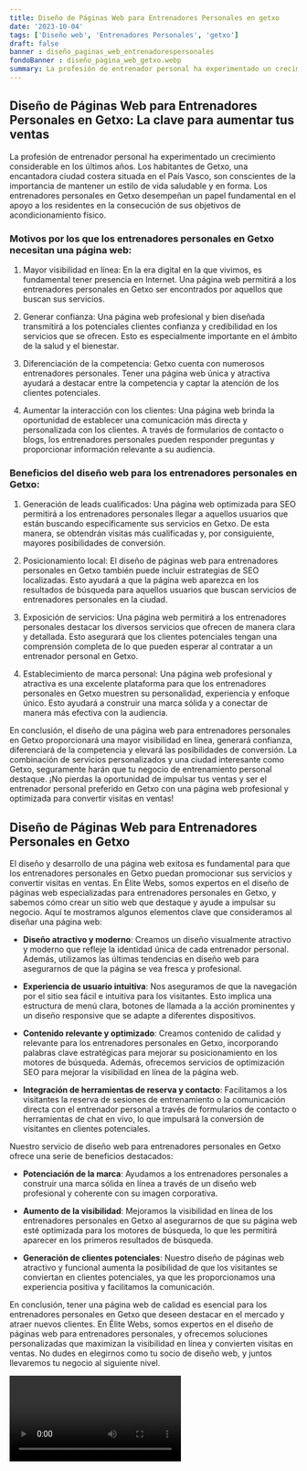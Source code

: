 ```yaml
---
title: Diseño de Páginas Web para Entrenadores Personales en getxo
date: '2023-10-04'
tags: ['Diseño web', 'Entrenadores Personales', 'getxo']
draft: false
banner : diseño_paginas_web_entrenadorespersonales
fondoBanner : diseño_pagina_web_getxo.webp
summary: La profesión de entrenador personal ha experimentado un crecimiento considerable en los últimos años. Los habitantes de Getxo, una encantadora ciudad costera situada en el País Vasco, son conscientes de la importancia de mantener un estilo de vida saludable y en forma. Los entrenadores personales en Getxo desempeñan un papel fundamental en el apoyo a los residentes en la consecución de sus objetivos de acondicionamiento físico. 
---
```


## Diseño de Páginas Web para Entrenadores Personales en Getxo: La clave para aumentar tus ventas

La profesión de entrenador personal ha experimentado un crecimiento considerable en los últimos años. Los habitantes de Getxo, una encantadora ciudad costera situada en el País Vasco, son conscientes de la importancia de mantener un estilo de vida saludable y en forma. Los entrenadores personales en Getxo desempeñan un papel fundamental en el apoyo a los residentes en la consecución de sus objetivos de acondicionamiento físico. 

### Motivos por los que los entrenadores personales en Getxo necesitan una página web:

1. Mayor visibilidad en línea: En la era digital en la que vivimos, es fundamental tener presencia en Internet. Una página web permitirá a los entrenadores personales en Getxo ser encontrados por aquellos que buscan sus servicios.

2. Generar confianza: Una página web profesional y bien diseñada transmitirá a los potenciales clientes confianza y credibilidad en los servicios que se ofrecen. Esto es especialmente importante en el ámbito de la salud y el bienestar.

3. Diferenciación de la competencia: Getxo cuenta con numerosos entrenadores personales. Tener una página web única y atractiva ayudará a destacar entre la competencia y captar la atención de los clientes potenciales.

4. Aumentar la interacción con los clientes: Una página web brinda la oportunidad de establecer una comunicación más directa y personalizada con los clientes. A través de formularios de contacto o blogs, los entrenadores personales pueden responder preguntas y proporcionar información relevante a su audiencia.

### Beneficios del diseño web para los entrenadores personales en Getxo:

1. Generación de leads cualificados: Una página web optimizada para SEO permitirá a los entrenadores personales llegar a aquellos usuarios que están buscando específicamente sus servicios en Getxo. De esta manera, se obtendrán visitas más cualificadas y, por consiguiente, mayores posibilidades de conversión.

2. Posicionamiento local: El diseño de páginas web para entrenadores personales en Getxo también puede incluir estrategias de SEO localizadas. Esto ayudará a que la página web aparezca en los resultados de búsqueda para aquellos usuarios que buscan servicios de entrenadores personales en la ciudad.

3. Exposición de servicios: Una página web permitirá a los entrenadores personales destacar los diversos servicios que ofrecen de manera clara y detallada. Esto asegurará que los clientes potenciales tengan una comprensión completa de lo que pueden esperar al contratar a un entrenador personal en Getxo.

4. Establecimiento de marca personal: Una página web profesional y atractiva es una excelente plataforma para que los entrenadores personales en Getxo muestren su personalidad, experiencia y enfoque único. Esto ayudará a construir una marca sólida y a conectar de manera más efectiva con la audiencia.

En conclusión, el diseño de una página web para entrenadores personales en Getxo proporcionará una mayor visibilidad en línea, generará confianza, diferenciará de la competencia y elevará las posibilidades de conversión. La combinación de servicios personalizados y una ciudad interesante como Getxo, seguramente harán que tu negocio de entrenamiento personal destaque. ¡No pierdas la oportunidad de impulsar tus ventas y ser el entrenador personal preferido en Getxo con una página web profesional y optimizada para convertir visitas en ventas!

<GifSeo />

<Cta />

## Diseño de Páginas Web para Entrenadores Personales en Getxo

El diseño y desarrollo de una página web exitosa es fundamental para que los entrenadores personales en Getxo puedan promocionar sus servicios y convertir visitas en ventas. En Élite Webs, somos expertos en el diseño de páginas web especializadas para entrenadores personales en Getxo, y sabemos cómo crear un sitio web que destaque y ayude a impulsar su negocio. Aquí te mostramos algunos elementos clave que consideramos al diseñar una página web:

- **Diseño atractivo y moderno**: Creamos un diseño visualmente atractivo y moderno que refleje la identidad única de cada entrenador personal. Además, utilizamos las últimas tendencias en diseño web para asegurarnos de que la página se vea fresca y profesional.

- **Experiencia de usuario intuitiva**: Nos aseguramos de que la navegación por el sitio sea fácil e intuitiva para los visitantes. Esto implica una estructura de menú clara, botones de llamada a la acción prominentes y un diseño responsive que se adapte a diferentes dispositivos.

- **Contenido relevante y optimizado**: Creamos contenido de calidad y relevante para los entrenadores personales en Getxo, incorporando palabras clave estratégicas para mejorar su posicionamiento en los motores de búsqueda. Además, ofrecemos servicios de optimización SEO para mejorar la visibilidad en línea de la página web.

- **Integración de herramientas de reserva y contacto**: Facilitamos a los visitantes la reserva de sesiones de entrenamiento o la comunicación directa con el entrenador personal a través de formularios de contacto o herramientas de chat en vivo, lo que impulsará la conversión de visitantes en clientes potenciales.

Nuestro servicio de diseño web para entrenadores personales en Getxo ofrece una serie de beneficios destacados:

- **Potenciación de la marca**: Ayudamos a los entrenadores personales a construir una marca sólida en línea a través de un diseño web profesional y coherente con su imagen corporativa.

- **Aumento de la visibilidad**: Mejoramos la visibilidad en línea de los entrenadores personales en Getxo al asegurarnos de que su página web esté optimizada para los motores de búsqueda, lo que les permitirá aparecer en los primeros resultados de búsqueda.

- **Generación de clientes potenciales**: Nuestro diseño de páginas web atractivo y funcional aumenta la posibilidad de que los visitantes se conviertan en clientes potenciales, ya que les proporcionamos una experiencia positiva y facilitamos la comunicación.

En conclusión, tener una página web de calidad es esencial para los entrenadores personales en Getxo que deseen destacar en el mercado y atraer nuevos clientes. En Élite Webs, somos expertos en el diseño de páginas web para entrenadores personales, y ofrecemos soluciones personalizadas que maximizan la visibilidad en línea y convierten visitas en ventas. No dudes en elegirnos como tu socio de diseño web, y juntos llevaremos tu negocio al siguiente nivel.

<Video />

<CtaBot job='Entrenadores Personales' city='getxo'/>

<Gmaps query='getxo+españa+maps' />